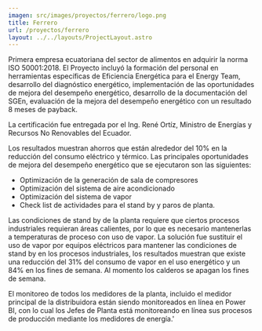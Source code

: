 ```yaml
---
imagen: src/images/proyectos/ferrero/logo.png
title: Ferrero
url: /proyectos/ferrero
layout: ../../layouts/ProjectLayout.astro
---
```


<Cover img={cover} title="Ferrero Del Ecuador S.a."/>

<BasicSection img={p0} 
title='Implementación de la Norma ISO 50001:2018' 
img_description='Taller de formación de auditores internos de la Norma ISO 50001:2018, por parte del Ing. José Luis Larregola, Experto Internacional en Eficiencia Energética.'>
Primera empresa ecuatoriana del sector de alimentos en adquirir la norma ISO 50001:2018. El Proyecto incluyó la formación del personal en herramientas específicas de Eficiencia Energética para el Energy Team, desarrollo del diagnóstico energético, implementación de las oportunidades de mejora del desempeño energético, desarrollo de la documentación del SGEn, evaluación de la mejora del desempeño energético con un resultado 8 meses de payback.
</BasicSection>

<MirrorSection img={p1}
img_description='Evento de entrega de la Certificación ISO 50001:2018 por parte del Ing. René Ortíz (Ministro de Energías y Recursos No Renovables del Ecuador) al Ing. Nichola Franchini (Plan Manager of Ferrero Ecuador'>
>
La certificación fue entregada por el Ing. René Ortíz, Ministro de Energías y Recursos No Renovables del Ecuador.


Los resultados muestran ahorros que están alrededor del 10% en la reducción del consumo eléctrico y térmico. Las principales oportunidades de mejora del desempeño energético que se ejecutaron son las siguientes:
- Optimización de la generación de sala de compresores
- Optimización del sistema de aire acondicionado
- Optimización del sistema de vapor
- Check list de actividades para el stand by y paros de planta.
</MirrorSection>

<BasicSection img={p2} 
title='Descarbonización de la Planta en días no laborables' 
img_description='Esquema de la solución de descarbonización para eliminar el uso de vapor en días no laborables en la planta'>
Las condiciones de stand by de la planta requiere que ciertos procesos industriales requieran áreas calientes, por lo que es necesario mantenerlas a temperaturas de proceso con uso de vapor. La solución fue sustituir el uso de vapor por equipos eléctricos para mantener las condiciones de stand by en los procesos industriales, los resultados muestran que existe una reducción del 31% del consumo de vapor en el uso energético y un 84% en los fines de semana. Al momento los calderos se apagan los fines de semana.
</BasicSection>


<MirrorSection img={p3} 
title='App de monitoreo del SGEn en Power BI'
img_description='Esquema de la solución de descarbonización para eliminar el uso de vapor en días no laborables en la planta.'>
>
El monitoreo de todos los medidores de la planta, incluido el medidor principal de la distribuidora están siendo monitoreados en línea en Power BI, con lo cual los Jefes de Planta está monitoreando en línea sus procesos de producción mediante los medidores de energía.'
</MirrorSection>

